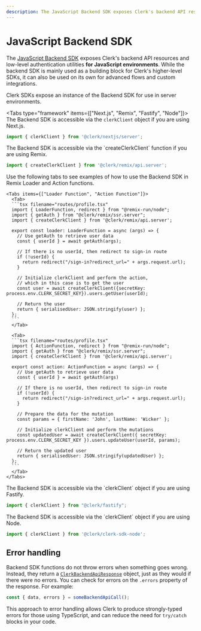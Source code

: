 ```yaml
---
description: The JavaScript Backend SDK exposes Clerk's backend API resources and low-level authentication utilities for JavaScript environments.
---
```


# JavaScript Backend SDK

The [JavaScript Backend SDK](https://github.com/clerk/javascript/tree/main/packages/backend) exposes Clerk's backend API resources and low-level authentication utilities **for JavaScript environments**. While the backend SDK is mainly used as a building block for Clerk's higher-level SDKs, it can also be used on its own for advanced flows and custom integrations.

Clerk SDKs expose an instance of the Backend SDK for use in server environments.

<Tabs type="framework" items={["Next.js", "Remix", "Fastify", "Node"]}>
  <Tab>
  The Backend SDK is accessible via the `clerkClient` object if you are using Next.js.

  ```jsx
  import { clerkClient } from '@clerk/nextjs/server';
  ```
  </Tab>

  <Tab>
  The Backend SDK is accessible via the `createClerkClient` function if you are using Remix.

  ```jsx
  import { createClerkClient } from '@clerk/remix/api.server';
  ```

  Use the following tabs to see examples of how to use the Backend SDK in Remix Loader and Action functions.

    <Tabs items={["Loader Function", "Action Function"]}>
      <Tab>
      ```tsx filename="routes/profile.tsx"
      import { LoaderFunction, redirect } from "@remix-run/node";
      import { getAuth } from "@clerk/remix/ssr.server";
      import { createClerkClient } from '@clerk/remix/api.server';

      export const loader: LoaderFunction = async (args) => {
        // Use getAuth to retrieve user data
        const { userId } = await getAuth(args);

        // If there is no userId, then redirect to sign-in route
        if (!userId) {
          return redirect("/sign-in?redirect_url=" + args.request.url);
        }

        // Initialize clerkClient and perform the action,
        // which in this case is to get the user
        const user = await createClerkClient({secretKey: process.env.CLERK_SECRET_KEY}).users.getUser(userId);

        // Return the user
        return { serialisedUser: JSON.stringify(user) };
      };
      ```
      </Tab>

      <Tab>
      ```tsx filename="routes/profile.tsx"
      import { ActionFunction, redirect } from "@remix-run/node";
      import { getAuth } from "@clerk/remix/ssr.server";
      import { createClerkClient } from '@clerk/remix/api.server';

      export const action: ActionFunction = async (args) => {
        // Use getAuth to retrieve user data
        const { userId } = await getAuth(args)

        // If there is no userId, then redirect to sign-in route
        if (!userId) {
          return redirect("/sign-in?redirect_url=" + args.request.url);
        }

        // Prepare the data for the mutation
        const params = { firstName: 'John', lastName: 'Wicker' };

        // Initialize clerkClient and perform the mutations
        const updatedUser = await createClerkClient({ secretKey: process.env.CLERK_SECRET_KEY }).users.updateUser(userId, params);

        // Return the updated user
        return { serialisedUser: JSON.stringify(updatedUser) };
      };
      ```
      </Tab>
    </Tabs>
  </Tab>

  <Tab>
  The Backend SDK is accessible via the `clerkClient` object if you are using Fastify.

  ```jsx
  import { clerkClient } from "@clerk/fastify";
  ```
  </Tab>

  <Tab>
  The Backend SDK is accessible via the `clerkClient` object if you are using Node.

  ```js
  import { clerkClient } from '@clerk/clerk-sdk-node';
  ```
  </Tab>
</Tabs>

## Error handling

Backend SDK functions do not throw errors when something goes wrong. Instead, they return a [`ClerkBackendApiResponse`](/docs/references/javascript/types/clerk-backend-api-response) object, just as they would if there were no errors. You can check for errors on the `.errors` property of the response. For example:

```ts filename="example.ts"
const { data, errors } = someBackendApiCall();
```

This approach to error handling allows Clerk to produce strongly-typed errors for those using TypeScript, and can reduce the need for `try/catch` blocks in your code.
